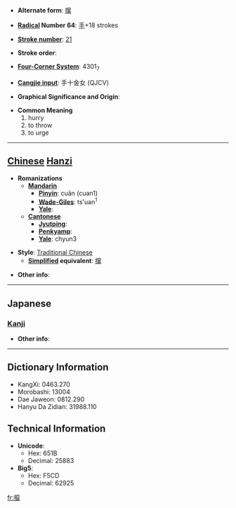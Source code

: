 * '''Alternate form''': [[撺]]

* '''[[Wiktionary:Chinese radical index| Radical]] Number 64''': [[Wiktionary:Chinese radical index 手|手]]+18 strokes

* '''[[Wiktionary:Chinese total strokes index|Stroke number]]''': [[Wiktionary:Chinese total strokes index 21|21]]

* '''Stroke order''': 

* '''[[Wiktionary:Chinese four corner index|Four-Corner System]]''': 4301<sub>7</sub>

* '''[[Wiktionary:Chinese Cangjie index|Cangjie input]]''': 手十金女 (QJCV)

* '''Graphical Significance and Origin''': 

* '''Common Meaning'''
*#hurry
*# to throw
*# to urge


----

== [[Chinese]] [[Hanzi]] ==

* '''Romanizations'''
** '''[[Mandarin]]'''
*** '''[[Pinyin]]''': cuān (cuan1)
*** '''[[Wade-Giles]]''': ts'uan<sup>1</sup>
*** '''[[Yale]]''': 
** '''[[Cantonese]]'''
*** '''[[Jyutping]]''':
*** '''[[Penkyamp]]''': 
*** '''[[Yale]]''': chyun3

* '''Style''': [[Traditional Chinese]] 
** '''[[Simplified Chinese|Simplified]] equivalent''': [[撺]]

* '''Other info''': 

----

==Japanese==
===[[Kanji]]===
{{kanji|on readings=[[さん]] (san)|kun readings=[[なげうつ]] (nageutsu)}}

* '''Other info''':  

----

== Dictionary Information ==

* KangXi: 0463.270
* Morobashi: 13004
* Dae Jaweon: 0812.290
* Hanyu Da Zidian: 31988.110

== Technical Information ==

* '''Unicode''':
** Hex: 651B
** Decimal: 25883
* '''Big5''':
** Hex: F5CD
** Decimal: 62925

[[fr:攛]]
